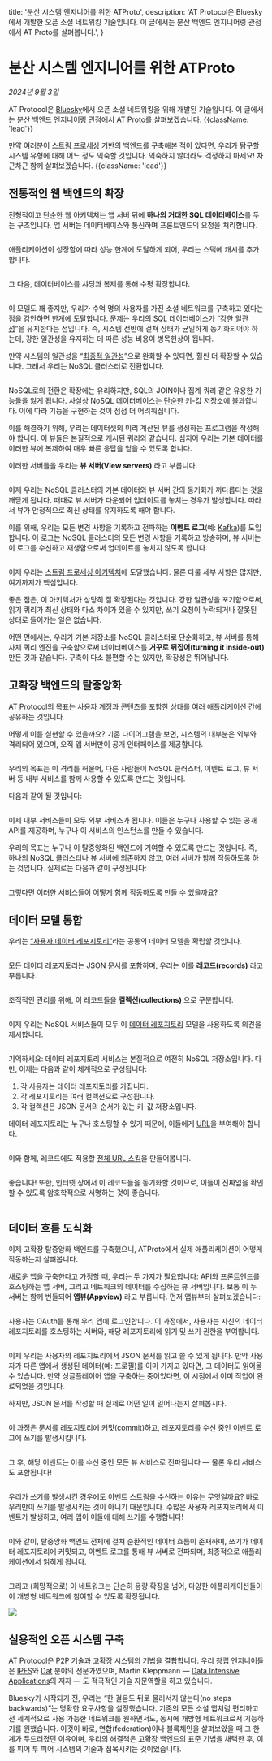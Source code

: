 
  title: '분산 시스템 엔지니어를 위한 ATProto',
  description:
    'AT Protocol은 Bluesky에서 개발한 오픈 소셜 네트워킹 기술입니다. 이 글에서는 분산 백엔드 엔지니어링 관점에서 AT Proto를 살펴봅니다.',
}

# 분산 시스템 엔지니어를 위한 ATProto

*2024년 9월 3일*

AT Protocol은 [Bluesky](https://gndr.app)에서 오픈 소셜 네트워킹을 위해 개발된 기술입니다. 이 글에서는 분산 백엔드 엔지니어링 관점에서 AT Proto를 살펴보겠습니다. {{className: 'lead'}}

만약 여러분이 [스트림 프로세싱](https://milinda.pathirage.org/kappa-architecture.com/) 기반의 백엔드를 구축해본 적이 있다면, 우리가 탐구할 시스템 유형에 대해 어느 정도 익숙할 것입니다. 익숙하지 않더라도 걱정하지 마세요! 차근차근 함께 살펴보겠습니다. {{className: 'lead'}}

## 전통적인 웹 백엔드의 확장

전형적이고 단순한 웹 아키텍처는 앱 서버 뒤에 **하나의 거대한 SQL 데이터베이스**를 두는 구조입니다. 앱 서버는 데이터베이스와 통신하며 프론트엔드의 요청을 처리합니다.

<Container>
  <Image src={image1} alt="" className="w-full dark:invert max-w-md mx-auto" />
</Container>

애플리케이션이 성장함에 따라 성능 한계에 도달하게 되어, 우리는 스택에 캐시를 추가합니다.

<Container>
  <Image src={image2} alt="" className="w-full dark:invert max-w-2xl mx-auto" />
</Container>

그 다음, 데이터베이스를 샤딩과 복제를 통해 수평 확장합니다.

<Container>
  <Image src={image3} alt="" className="w-full dark:invert max-w-xl mx-auto" />
</Container>

이 모델도 꽤 좋지만, 우리가 수억 명의 사용자를 가진 소셜 네트워크를 구축하고 있다는 점을 감안하면 한계에 도달합니다. 문제는 우리의 SQL 데이터베이스가 “[강한 일관성](https://en.wikipedia.org/wiki/Strong_consistency)”을 유지한다는 점입니다. 즉, 시스템 전반에 걸쳐 상태가 균일하게 동기화되어야 하는데, 강한 일관성을 유지하는 데 따른 성능 비용이 병목현상이 됩니다.

만약 시스템의 일관성을 “[최종적 일관성](https://en.wikipedia.org/wiki/Eventual_consistency)”으로 완화할 수 있다면, 훨씬 더 확장할 수 있습니다. 그래서 우리는 NoSQL 클러스터로 전환합니다.

<Container>
  <Image src={image4} alt="" className="w-full dark:invert max-w-lg mx-auto" />
</Container>

NoSQL로의 전환은 확장에는 유리하지만, SQL의 JOIN이나 집계 쿼리 같은 유용한 기능들을 잃게 됩니다. 사실상 NoSQL 데이터베이스는 단순한 키-값 저장소에 불과합니다. 이에 따라 기능을 구현하는 것이 점점 더 어려워집니다.

이를 해결하기 위해, 우리는 데이터셋의 미리 계산된 뷰를 생성하는 프로그램을 작성해야 합니다. 이 뷰들은 본질적으로 캐시된 쿼리와 같습니다. 심지어 우리는 기본 데이터를 이러한 뷰에 복제하여 매우 빠른 응답을 얻을 수 있도록 합니다.

이러한 서버들을 우리는 **뷰 서버(View servers)** 라고 부릅니다.

<Container>
  <Image src={image5} alt="" className="w-full dark:invert" />
</Container>

이제 우리는 NoSQL 클러스터의 기본 데이터와 뷰 서버 간의 동기화가 까다롭다는 것을 깨닫게 됩니다. 때때로 뷰 서버가 다운되어 업데이트를 놓치는 경우가 발생합니다. 따라서 뷰가 안정적으로 최신 상태를 유지하도록 해야 합니다.

이를 위해, 우리는 모든 변경 사항을 기록하고 전파하는 **이벤트 로그**(예: [Kafka](https://kafka.apache.org/))를 도입합니다. 이 로그는 NoSQL 클러스터의 모든 변경 사항을 기록하고 방송하며, 뷰 서버는 이 로그를 수신하고 재생함으로써 업데이트를 놓치지 않도록 합니다.

<Container>
  <Image src={image6} alt="" className="w-full dark:invert" />
</Container>

이제 우리는 [스트림 프로세싱 아키텍처](https://milinda.pathirage.org/kappa-architecture.com/)에 도달했습니다. 물론 다룰 세부 사항은 많지만, 여기까지가 핵심입니다.

좋은 점은, 이 아키텍처가 상당히 잘 확장된다는 것입니다. 강한 일관성을 포기함으로써, 읽기 쿼리가 최신 상태와 다소 차이가 있을 수 있지만, 쓰기 요청이 누락되거나 잘못된 상태로 들어가는 일은 없습니다.

어떤 면에서는, 우리가 기본 저장소를 NoSQL 클러스터로 단순화하고, 뷰 서버를 통해 자체 쿼리 엔진을 구축함으로써 데이터베이스를 **거꾸로 뒤집어(turning it inside-out)** 만든 것과 같습니다. 구축이 다소 불편할 수는 있지만, 확장성은 뛰어납니다.

## 고확장 백엔드의 탈중앙화

AT Protocol의 목표는 사용자 계정과 콘텐츠를 포함한 상태를 여러 애플리케이션 간에 공유하는 것입니다.

어떻게 이를 실현할 수 있을까요? 기존 다이어그램을 보면, 시스템의 대부분은 외부와 격리되어 있으며, 오직 앱 서버만이 공개 인터페이스를 제공합니다.

<Container>
  <Image src={image7} alt="" className="w-full dark:invert" />
</Container>

우리의 목표는 이 격리를 허물어, 다른 사람들이 NoSQL 클러스터, 이벤트 로그, 뷰 서버 등 내부 서비스를 함께 사용할 수 있도록 만드는 것입니다.

다음과 같이 될 것입니다:

<Container>
  <Image src={image8} alt="" className="w-full dark:invert" />
</Container>

이제 내부 서비스들이 모두 외부 서비스가 됩니다. 이들은 누구나 사용할 수 있는 공개 API를 제공하며, 누구나 이 서비스의 인스턴스를 만들 수 있습니다.

우리의 목표는 누구나 이 탈중앙화된 백엔드에 기여할 수 있도록 만드는 것입니다. 즉, 하나의 NoSQL 클러스터나 뷰 서버에 의존하지 않고, 여러 서버가 함께 작동하도록 하는 것입니다. 실제로는 다음과 같이 구성됩니다:

<Container>
  <Image src={image9} alt="" className="w-full dark:invert" />
</Container>

그렇다면 이러한 서비스들이 어떻게 함께 작동하도록 만들 수 있을까요?

## 데이터 모델 통합

우리는 [“사용자 데이터 레포지토리”](/guides/data-repos)라는 공통의 데이터 모델을 확립할 것입니다.

<Container>
  <Image src={image10} alt="" className="w-full dark:invert max-w-72 mx-auto" />
</Container>

모든 데이터 레포지토리는 JSON 문서를 포함하며, 우리는 이를 **레코드(records)** 라고 부릅니다.

<Container>
  <Image src={image11} alt="" className="w-full dark:invert max-w-lg mx-auto" />
</Container>

조직적인 관리를 위해, 이 레코드들을 **컬렉션(collections)** 으로 구분합니다.

<Container>
  <Image src={image12} alt="" className="w-full dark:invert max-w-lg mx-auto" />
</Container>

이제 우리는 NoSQL 서비스들이 모두 이 [데이터 레포지토리](/guides/data-repos) 모델을 사용하도록 의견을 제시합니다.

<Container>
  <Image src={image13} alt="" className="w-full dark:invert" />
</Container>

기억하세요: 데이터 레포지토리 서비스는 본질적으로 여전히 NoSQL 저장소입니다. 다만, 이제는 다음과 같이 체계적으로 구성됩니다:

1. 각 사용자는 데이터 레포지토리를 가집니다.
2. 각 레포지토리는 여러 컬렉션으로 구성됩니다.
3. 각 컬렉션은 JSON 문서의 순서가 있는 키-값 저장소입니다.

데이터 레포지토리는 누구나 호스팅할 수 있기 때문에, 이들에게 [URL](/specs/at-uri-scheme)을 부여해야 합니다.

<Container>
  <Image src={image14} alt="" className="w-full dark:invert max-w-72 mx-auto" />
</Container>

이와 함께, 레코드에도 적용할 [전체 URL 스킴](/specs/at-uri-scheme)을 만들어봅니다.

<Container>
  <Image src={image15} alt="" className="w-full dark:invert max-w-lg mx-auto" />
</Container>

좋습니다! 또한, 인터넷 상에서 이 레코드들을 동기화할 것이므로, 이들이 진짜임을 확인할 수 있도록 암호학적으로 서명하는 것이 좋습니다.

<Container>
  <Image src={image16} alt="" className="w-full dark:invert max-w-lg mx-auto" />
</Container>

## 데이터 흐름 도식화

이제 고확장 탈중앙화 백엔드를 구축했으니, ATProto에서 실제 애플리케이션이 어떻게 작동하는지 살펴봅니다.

새로운 앱을 구축한다고 가정할 때, 우리는 두 가지가 필요합니다: API와 프론트엔드를 호스팅하는 앱 서버, 그리고 네트워크의 데이터를 수집하는 뷰 서버입니다. 보통 이 두 서버는 함께 번들되어 **앱뷰(Appview)** 라고 부릅니다. 먼저 앱뷰부터 살펴보겠습니다:

<Container>
  <Image src={image17} alt="" className="w-full dark:invert max-w-md mx-auto" />
</Container>

사용자는 OAuth를 통해 우리 앱에 로그인합니다. 이 과정에서, 사용자는 자신의 데이터 레포지토리를 호스팅하는 서버와, 해당 레포지토리에 읽기 및 쓰기 권한을 부여합니다.

<Container>
  <Image src={image18} alt="" className="w-full dark:invert max-w-md mx-auto" />
</Container>

이제 우리는 사용자의 레포지토리에서 JSON 문서를 읽고 쓸 수 있게 됩니다. 만약 사용자가 다른 앱에서 생성된 데이터(예: 프로필)를 이미 가지고 있다면, 그 데이터도 읽어올 수 있습니다. 만약 싱글플레이어 앱을 구축하는 중이었다면, 이 시점에서 이미 작업이 완료되었을 것입니다.

하지만, JSON 문서를 작성할 때 실제로 어떤 일이 일어나는지 살펴봅시다.

<Container>
  <Image src={image19} alt="" className="w-full dark:invert max-w-xl mx-auto" />
</Container>

이 과정은 문서를 레포지토리에 커밋(commit)하고, 레포지토리를 수신 중인 이벤트 로그에 쓰기를 발생시킵니다.

<Container>
  <Image src={image20} alt="" className="w-full dark:invert" />
</Container>

그 후, 해당 이벤트는 이를 수신 중인 모든 뷰 서비스로 전파됩니다 — 물론 우리 서비스도 포함됩니다!

<Container>
  <Image src={image21} alt="" className="w-full dark:invert" />
</Container>

우리가 쓰기를 발생시킨 경우에도 이벤트 스트림을 수신하는 이유는 무엇일까요? 바로 우리만이 쓰기를 발생시키는 것이 아니기 때문입니다. 수많은 사용자 레포지토리에서 이벤트가 발생하고, 여러 앱이 이들에 대해 쓰기를 수행합니다!

<Container>
  <Image src={image22} alt="" className="w-full dark:invert max-w-lg mx-auto" />
</Container>

이와 같이, 탈중앙화 백엔드 전체에 걸쳐 순환적인 데이터 흐름이 존재하며, 쓰기가 데이터 레포지토리에 커밋되고, 이벤트 로그를 통해 뷰 서버로 전파되며, 최종적으로 애플리케이션에서 읽히게 됩니다.

<Container>
  <Image src={image23} alt="" className="w-full dark:invert" />
</Container>

그리고 (희망적으로) 이 네트워크는 단순히 용량 확장을 넘어, 다양한 애플리케이션들이 이 개방형 네트워크에 참여할 수 있도록 확장됩니다.

<Container>
  <Image src={image24} className="w-full dark:invert max-w-2xl" />
</Container>

## 실용적인 오픈 시스템 구축

AT Protocol은 P2P 기술과 고확장 시스템의 기법을 결합합니다. 우리 창립 엔지니어들은 [IPFS](https://en.wikipedia.org/wiki/InterPlanetary_File_System)와 [Dat](https://en.wikipedia.org/wiki/Dat_(software)) 분야의 전문가였으며, Martin Kleppmann — [Data Intensive Applications](https://www.oreilly.com/library/view/designing-data-intensive-applications/9781491903063/)의 저자 — 도 적극적인 기술 자문역할을 하고 있습니다.

Bluesky가 시작되기 전, 우리는 “한 걸음도 뒤로 물러서지 않는다(no steps backwards)”는 명확한 요구사항을 설정했습니다. 기존의 모든 소셜 앱처럼 편리하고 전 세계적으로 사용 가능한 네트워크를 원하면서도, 동시에 개방형 네트워크로서 기능하기를 원했습니다. 이것이 바로, 연합(federation)이나 블록체인을 살펴보았을 때 그 한계가 두드러졌던 이유이며, 우리의 해결책은 고확장 백엔드의 표준 기법을 채택한 후, 이를 피어 투 피어 시스템의 기술과 접목시키는 것이었습니다.

<FooterCTA href="/" title="더 알아볼 준비가 되셨나요?" description="사양, 가이드, SDK를 확인해보세요." />
